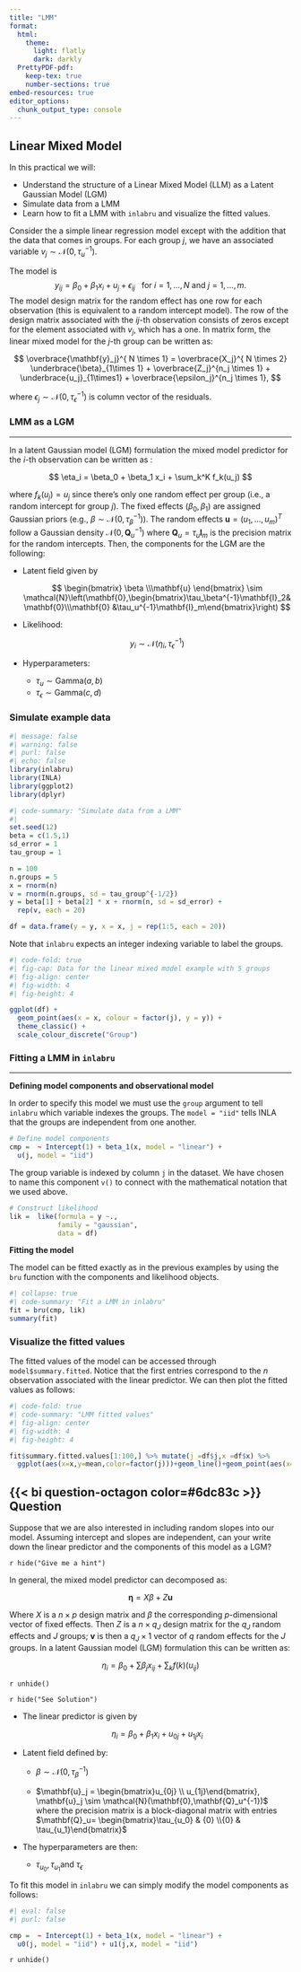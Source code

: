 ```yaml
---
title: "LMM"
format: 
  html:
    theme:
      light: flatly
      dark: darkly
  PrettyPDF-pdf:
    keep-tex: true
    number-sections: true
embed-resources: true
editor_options: 
  chunk_output_type: console
---
```


## Linear Mixed Model

In this practical we will:

-   Understand the structure of a Linear Mixed Model (LLM) as a Latent Gaussian Model (LGM)
-   Simulate data from a LMM
-   Learn how to fit a LMM with `inlabru` and visualize the fitted values.

Consider the a simple linear regression model except with the addition that the data that comes in groups. For each group $j$, we have an associated variable $v_j \sim \mathcal{N}(0, \tau^{-1}_u)$.

The model is $$
 y_{ij}  = \beta_0 + \beta_1 x_i + u_j + \epsilon_{ij} ~~~  \text{for}~i = 1,\ldots,N~ \text{and}~ j = 1,\ldots,m.
$$The model design matrix for the random effect has one row for each observation (this is equivalent to a random intercept model). The row of the design matrix associated with the $ij$-th observation consists of zeros except for the element associated with $v_j$, which has a one. In matrix form, the linear mixed model for the *j*-th group can be written as:

$$
\overbrace{\mathbf{y}_j}^{ N \times 1} = \overbrace{X_j}^{ N \times 2} \underbrace{\beta}_{1\times 1} + \overbrace{Z_j}^{n_j \times 1} + \underbrace{u_j}_{1\times1} + \overbrace{\epsilon_j}^{n_j \times 1},
$$

where $\epsilon_j \sim \mathcal{N}(0, \tau^{-1}_\epsilon)$ is column vector of the residuals.

### LMM as a LGM

------------------------------------------------------------------------

In a latent Gaussian model (LGM) formulation the mixed model predictor for the *i*-th observation can be written as :

$$
\eta_i = \beta_0 + \beta_1 x_i + \sum_k^K f_k(u_j)
$$

where $f_k(u_j) = u_j$ since there’s only one random effect per group (i.e., a random intercept for group $j$). The fixed effects $(\beta_0,\beta_1)$ are assigned Gaussian priors (e.g., $\beta \sim \mathcal{N}(0,\tau_\beta^{-1})$). The random effects $\mathbf{u} = (u_1,\ldots,u_m)^T$ follow a Gaussian density $\mathcal{N}(0,\mathbf{Q}_u^{-1})$ where $\mathbf{Q}_u = \tau_u\mathbf{I}_m$ is the precision matrix for the random intercepts. Then, the components for the LGM are the following:

-   Latent field given by

    $$
    \begin{bmatrix} \beta \\\mathbf{u} 
    \end{bmatrix} \sim \mathcal{N}\left(\mathbf{0},\begin{bmatrix}\tau_\beta^{-1}\mathbf{I}_2&\mathbf{0}\\\mathbf{0} &\tau_u^{-1}\mathbf{I}_m\end{bmatrix}\right)
    $$

-   Likelihood:

    $$
    y_i \sim \mathcal{N}(\eta_i,\tau_{\epsilon}^{-1})
    $$

-   Hyperparameters:

    -   $\tau_u\sim\mathrm{Gamma}(a,b)$
    -   $\tau_\epsilon \sim \mathrm{Gamma}(c,d)$

### **Simulate example data**

```r
#| message: false
#| warning: false
#| purl: false
#| echo: false
library(inlabru)
library(INLA)
library(ggplot2)
library(dplyr)
```

```r
#| code-summary: "Simulate data from a LMM"
#| 
set.seed(12)
beta = c(1.5,1)
sd_error = 1
tau_group = 1

n = 100
n.groups = 5
x = rnorm(n)
v = rnorm(n.groups, sd = tau_group^{-1/2})
y = beta[1] + beta[2] * x + rnorm(n, sd = sd_error) +
  rep(v, each = 20)

df = data.frame(y = y, x = x, j = rep(1:5, each = 20))  
```

Note that `inlabru` expects an integer indexing variable to label the groups.

```r
#| code-fold: true
#| fig-cap: Data for the linear mixed model example with 5 groups
#| fig-align: center
#| fig-width: 4
#| fig-height: 4

ggplot(df) +
  geom_point(aes(x = x, colour = factor(j), y = y)) +
  theme_classic() +
  scale_colour_discrete("Group")

```

### Fitting a LMM in `inlabru`

------------------------------------------------------------------------

**Defining model components and observational model**

In order to specify this model we must use the `group` argument to tell `inlabru` which variable indexes the groups. The `model = "iid"` tells INLA that the groups are independent from one another.

```r
# Define model components
cmp =  ~ Intercept(1) + beta_1(x, model = "linear") +
  u(j, model = "iid")
```

The group variable is indexed by column `j` in the dataset. We have chosen to name this component `v()` to connect with the mathematical notation that we used above.

```r
# Construct likelihood
lik =  like(formula = y ~.,
            family = "gaussian",
            data = df)
```

**Fitting the model**

The model can be fitted exactly as in the previous examples by using the `bru` function with the components and likelihood objects.

```r
#| collapse: true
#| code-summary: "Fit a LMM in inlabru"
fit = bru(cmp, lik)
summary(fit)
```


### **Visualize the fitted values**

The fitted values of the model can be accessed through `model$summary.fitted`. Notice that the first entries correspond to the $n$ observation associated with the linear predictor. We can then plot the fitted values as follows:

```r
#| code-fold: true
#| code-summary: "LMM fitted values"
#| fig-align: center
#| fig-width: 4
#| fig-height: 4

fit$summary.fitted.values[1:100,] %>% mutate(j =df$j,x =df$x) %>%
  ggplot(aes(x=x,y=mean,color=factor(j)))+geom_line()+geom_point(aes(x=x,y=y,colour=factor(j)))+facet_wrap(~j)

```



::: {.callout-tip icon="false"}
## {{< bi question-octagon color=#6dc83c >}} Question

Suppose that we are also interested in including random slopes into our model. Assuming intercept and slopes are independent, can your write down the linear predictor and the components of this model as a LGM?

`r hide("Give me a hint")`

In general, the mixed model predictor can decomposed as:

$$ \pmb{\eta} = X\beta + Z\mathbf{u} $$

Where $X$ is a $n \times p$ design matrix and $\beta$ the corresponding *p*-dimensional vector of fixed effects. Then $Z$ is a $n\times q_J$ design matrix for the $q_J$ random effects and $J$ groups; $\mathbf{v}$ is then a $q_J \times 1$ vector of $q$ random effects for the $J$ groups. In a latent Gaussian model (LGM) formulation this can be written as:

$$ \eta_i = \beta_0 + \sum\beta_j x_{ij} + \sum_k f(k) (u_{ij}) $$

`r unhide()`

`r hide("See Solution")`

-   The linear predictor is given by

    $$
    \eta_i = \beta_0 + \beta_1x_i + u_{0j} + u_{1j}x_i
    $$

-   Latent field defined by:

    -   $\beta \sim \mathcal{N}(0,\tau_\beta^{-1})$

    -   $\mathbf{u}_j = \begin{bmatrix}u_{0j} \\ u_{1j}\end{bmatrix}, \mathbf{u}_j \sim \mathcal{N}(\mathbf{0},\mathbf{Q}_u^{-1})$ where the precision matrix is a block-diagonal matrix with entries $\mathbf{Q}_u= \begin{bmatrix}\tau_{u_0} & {0} \\{0} & \tau_{u_1}\end{bmatrix}$

-   The hyperparameters are then:

    -   $\tau_{u_0},\tau_{u_1} \text{and}~\tau_\epsilon$

To fit this model in `inlabru` we can simply modify the model components as follows:

```r
#| eval: false
#| purl: false

cmp =  ~ Intercept(1) + beta_1(x, model = "linear") +
  u0(j, model = "iid") + u1(j,x, model = "iid")
```

`r unhide()`
:::




